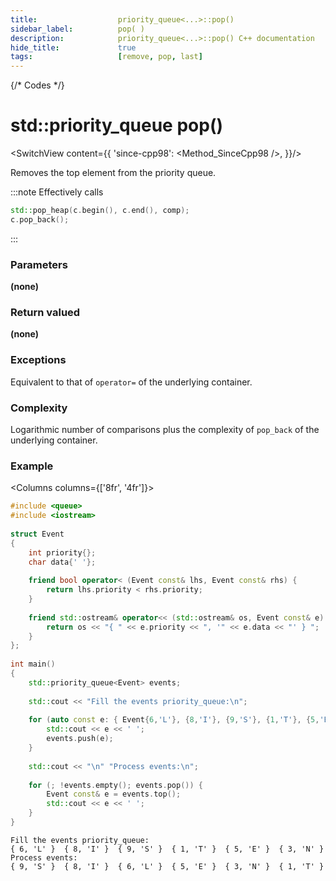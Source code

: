 ```yaml
---
title:					priority_queue<...>::pop()
sidebar_label:			pop( )
description:			priority_queue<...>::pop() C++ documentation
hide_title:				true
tags:					[remove, pop, last]
---
```



{/* Codes */}


# std::priority_queue pop()

<SwitchView content={{
		'since-cpp98': <Method_SinceCpp98 />,
	}}/>

Removes the top element from the priority queue.

:::note
Effectively calls 
```cpp
std::pop_heap(c.begin(), c.end(), comp); 
c.pop_back();
````
:::

### Parameters

**(none)**

### Return valued

**(none)**

### Exceptions

Equivalent to that of `operator=` of the underlying container.

### Complexity

Logarithmic number of comparisons plus the complexity of `pop_back` of the underlying container.

### Example

<Columns columns={['8fr', '4fr']}>
<div>

```cpp title='Main.cpp' showLineNumbers
#include <queue>
#include <iostream>
 
struct Event
{
    int priority{};
    char data{' '};
 
    friend bool operator< (Event const& lhs, Event const& rhs) {
        return lhs.priority < rhs.priority;
    }
 
    friend std::ostream& operator<< (std::ostream& os, Event const& e) {
        return os << "{ " << e.priority << ", '" << e.data << "' } ";
    }
};
 
int main()
{
    std::priority_queue<Event> events;
 
    std::cout << "Fill the events priority_queue:\n";
 
    for (auto const e: { Event{6,'L'}, {8,'I'}, {9,'S'}, {1,'T'}, {5,'E'}, {3,'N'} }) {
        std::cout << e << ' ';
        events.push(e);
    }
 
    std::cout << "\n" "Process events:\n";
 
    for (; !events.empty(); events.pop()) {
        Event const& e = events.top();
        std::cout << e << ' ';
    }
}
```

</div>
<div>

```plaintext title="Output"
Fill the events priority_queue:
{ 6, 'L' }  { 8, 'I' }  { 9, 'S' }  { 1, 'T' }  { 5, 'E' }  { 3, 'N' }
Process events:
{ 9, 'S' }  { 8, 'I' }  { 6, 'L' }  { 5, 'E' }  { 3, 'N' }  { 1, 'T' }
```

</div>
</Columns>
